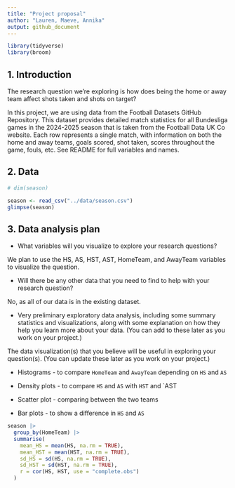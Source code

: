 ```yaml
---
title: "Project proposal"
author: "Lauren, Maeve, Annika"
output: github_document
---
```


```r
library(tidyverse)
library(broom)
```

## 1. Introduction

The research question we're exploring is how does being the home or away team affect shots taken and shots on target?

In this project, we are using data from the Football Datasets GitHub Repository. This dataset provides detailed match statistics for all Bundesliga games in the 2024-2025 season that is taken from the Football Data UK Co website. Each row represents a single match, with information on both the home and away teams, goals scored, shot taken, scores throughout the game, fouls, etc. See README for full variables and names. 

## 2. Data

```r
# dim(season)
```

```r
season <- read_csv("../data/season.csv")
glimpse(season)

```

## 3. Data analysis plan

- What variables will you visualize to explore your research questions?

We plan to use the HS, AS, HST, AST, HomeTeam, and AwayTeam variables to visualize the question.

- Will there be any other data that you need to find to help with your research question?

No, as all of our data is in the existing dataset.

- Very preliminary exploratory data analysis, including some summary statistics and visualizations, along with some explanation on how they help you learn more about your data. (You can add to these later as you work on your project.)

The data visualization(s) that you believe will be useful in exploring your question(s). (You can update these later as you work on your project.)

 - Histograms - to compare `HomeTeam` and `AwayTeam` depending on `HS` and `AS` 

 - Density plots - to compare `HS` and `AS` with `HST` and `AST

 - Scatter plot - comparing between the two teams
 
 - Bar plots - to show a difference in `HS` and `AS`


```r
season |>
  group_by(HomeTeam) |>
  summarise(
    mean_HS = mean(HS, na.rm = TRUE),
    mean_HST = mean(HST, na.rm = TRUE),
    sd_HS = sd(HS, na.rm = TRUE),
    sd_HST = sd(HST, na.rm = TRUE),
    r = cor(HS, HST, use = "complete.obs")
  )
```
